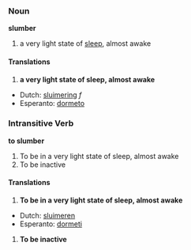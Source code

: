 ===Noun===
'''slumber'''

#<!--DefA--> a very light state of [[sleep]], almost awake

====Translations====
#<!--DefA--> '''a very light state of sleep, almost awake'''

*Dutch: [[sluimering]] ''f''
*Esperanto: [[dormeto]]

===Intransitive Verb===
'''to slumber'''

#<!--DefB--> To be in a very light state of sleep, almost awake
#<!--DefC--> To be inactive

====Translations====
#<!--DefB--> '''To be in a very light state of sleep, almost awake'''

*Dutch: [[sluimeren]]
*Esperanto: [[dormeti]]

#<!--DefC--> '''To be inactive'''
